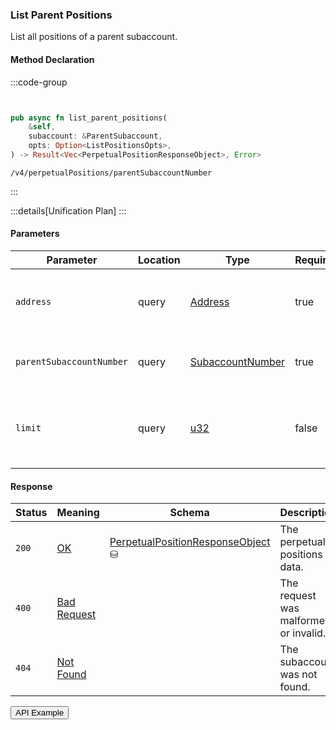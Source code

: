 
### List Parent Positions

List all positions of a parent subaccount.

#### Method Declaration

:::code-group

```python [Python]

```

```typescript [TypeScript]

```

```rust [Rust]
pub async fn list_parent_positions(
    &self,
    subaccount: &ParentSubaccount,
    opts: Option<ListPositionsOpts>,
) -> Result<Vec<PerpetualPositionResponseObject>, Error>
```

```url [API]
/v4/perpetualPositions/parentSubaccountNumber
```

:::

:::details[Unification Plan]
:::

#### Parameters

| Parameter                | Location | Type               | Required | Description                                                  |
| ------------------------ | -------- | ------------------ | -------- | ------------------------------------------------------------ |
| `address`                | query    | [Address]          | true     | The wallet address that owns the account.                    |
| `parentSubaccountNumber` | query    | [SubaccountNumber] | true     | Subaccount number of the parent subaccount.                  |
| `limit`                  | query    | [u32]              | false    | Maximum number of asset positions to return in the response. |

#### Response

| Status | Meaning       | Schema                              | Description                           |
| ------ | ------------- | ----------------------------------- | ------------------------------------- |
| `200`  | [OK]          | [PerpetualPositionResponseObject] ⛁ | The perpetual positions data.         |
| `400`  | [Bad Request] |                                     | The request was malformed or invalid. |
| `404`  | [Not Found]   |                                     | The subaccount was not found.         |

<Button href="https://indexer.v4testnet.dydx.exchange/v4/perpetualPositions/parentSubaccountNumber?address=dydx14zzueazeh0hj67cghhf9jypslcf9sh2n5k6art&parentSubaccountNumber=0">
  API Example
</Button>

[Address]: /types/address
[SubaccountNumber]: /types/subaccount_number
[OK]: /types/ok
[PerpetualPositionResponseObject]: /types/perpetual_position_response_object
[Address]: /types/address
[u32]: /types/u32
[PerpetualPositionResponseObject]: /types/perpetual_position_response_object
[Bad Request]: /types/bad-request
[Not Found]: /types/not-found
